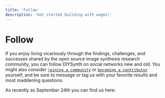 ```yaml
---
title: 'Follow'
description: 'Get started building with wagmi!'
---
```


# Follow

If you enjoy living vicariously through the findings, challenges, and successes shared by the open source image synthesis research community, you can follow DIYSynth on social networks new and old. You might also consider [`joining a community`](/docs/communities) or [`becoming a contributor`](/docs/contributors) yourself, and be sure to message or tag us with your favorite results and most maddening questions.

As recently as September 24th you can find us here:

<Lens>
<Twitter>
<Discord>